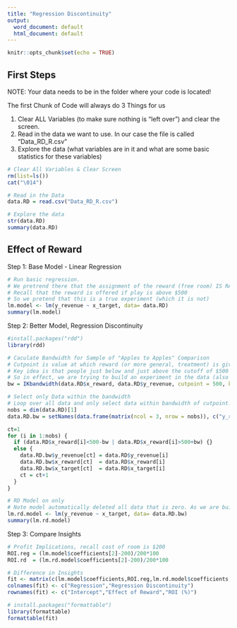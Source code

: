 ---
title: "Regression Discontinuity"
output:
  word_document: default
  html_document: default
---

```{r setup, include=FALSE}
knitr::opts_chunk$set(echo = TRUE)
```


## First Steps 

NOTE: Your data needs to be in the folder where your code is located!

The first Chunk of Code will always do 3 Things for us

1) Clear ALL Variables (to make sure nothing is "left over") and clear the screen. 
2) Read in the data we want to use. In our case the file is called "Data_RD_R.csv"
3) Explore the data (what variables are in it and what are some basic statistics for these variables)

```{r}

# Clear All Variables & Clear Screen
rm(list=ls())
cat("\014")

# Read in the Data
data.RD = read.csv("Data_RD_R.csv")

# Explore the data
str(data.RD)
summary(data.RD)

```


## Effect of Reward

Step 1: Base Model - Linear Regression

```{r}

# Run basic regression.
# We pretrend there that the assignment of the reward (free room) IS RANDOM
# Recall that the reward is offered if play is above $500
# So we pretend that this is a true experiment (which it is not)
lm.model <- lm(y_revenue ~ x_target, data= data.RD)
summary(lm.model)

```


Step 2: Better Model, Regression Discontinuity

```{r}

#install.packages("rdd")
library(rdd)

# Caculate Bandwidth for Sample of "Apples to Apples" Comparison
# Cutpoint is value at which reward (or more general, treatment) is given in our example ($500)
# Key idea is that people just below and just above the cutoff of $500 are the most similar
# So in effect, we are trying to build an experiment in the data (also called quasi-experiment)
bw = IKbandwidth(data.RD$x_reward, data.RD$y_revenue, cutpoint = 500, kernel = "triangular")

# Select only Data within the bandwidth
# Loop over all data and only select data within bandwidth of cutpoint. In this example the intervall is 500-24 to 500+24
nobs = dim(data.RD)[1]
data.RD.bw = setNames(data.frame(matrix(ncol = 3, nrow = nobs)), c("y_revenue","x_reward","x_target"))

ct=1
for (i in 1:nobs) {
  if (data.RD$x_reward[i]<500-bw | data.RD$x_reward[i]>500+bw) {}
  else {
    data.RD.bw$y_revenue[ct] = data.RD$y_revenue[i]
    data.RD.bw$x_reward[ct]  = data.RD$x_reward[i]
    data.RD.bw$x_target[ct]  = data.RD$x_target[i]
    ct = ct+1
  }
}            

# RD Model on only 
# Note model automatically deleted all data that is zero. As we are building the matrix above it has ct observations and nobs-ct data fields that are all zero
lm.rd.model <- lm(y_revenue ~ x_target, data= data.RD.bw)
summary(lm.rd.model)

```


Step 3: Compare Insights

```{r}

# Profit Implications, recall cost of room is $200
ROI.reg = (lm.model$coefficients[2]-200)/200*100
ROI.rd  = (lm.rd.model$coefficients[2]-200)/200*100

# Difference in Insights
fit <- matrix(c(lm.model$coefficients,ROI.reg,lm.rd.model$coefficients,ROI.rd),ncol=2,nrow=3)
colnames(fit) <- c("Regression","Regression Discontinuity")
rownames(fit) <- c("Intercept","Effect of Reward","ROI (%)")

# install.packages("formattable")
library(formattable)
formattable(fit)

```



